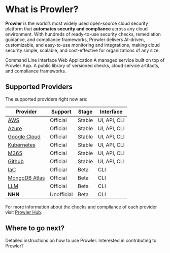 # What is Prowler?

**Prowler** is the world’s most widely used open-source cloud security platform that **automates security and compliance** across any cloud environment. With hundreds of ready-to-use security checks, remediation guidance, and compliance frameworks, Prowler delivers AI-driven, customizable, and easy-to-use monitoring and integrations, making cloud security simple, scalable, and cost-effective for organizations of any size.

<Columns cols={2}>
  <Card
    title="Prowler CLI"
    icon="terminal"
    href="/getting-started/products/prowler-cli"
  >
    Command Line Interface
  </Card>
  <Card
    title="Prowler App"
    icon="pen-to-square"
    href="/getting-started/products/prowler-app"
  >
    Web Application
  </Card>
    <Card
    title="Prowler Cloud"
    icon="pen-to-square"
    href="/getting-started/products/prowler-cloud"
  >
    A managed service built on top of Prowler App.
  </Card>
  <Card
    title="Prowler Hub"
    icon="map"
    href="/getting-started/products/prowler-hub"
  >
    A public library of versioned checks, cloud service artifacts, and compliance frameworks.
  </Card>
</Columns>

## Supported Providers
The supported providers right now are:

| Provider | Support | Stage | Interface |
|----------|--------|-------|----------|
| [AWS](/user-guide/providers/aws/getting-started-aws) | Official | Stable | UI, API, CLI |
| [Azure](/user-guide/providers/azure/getting-started-azure) | Official | Stable | UI, API, CLI |
| [Google Cloud](/user-guide/providers/gcp/getting-started-gcp) | Official | Stable | UI, API, CLI |
| [Kubernetes](/user-guide/providers/kubernetes/getting-started-kubernetes) | Official | Stable | UI, API, CLI |
| [M365](/user-guide/providers/m365/getting-started-m365) | Official | Stable | UI, API, CLI |
| [Github](/user-guide/providers/github/getting-started-github) | Official | Stable | UI, API, CLI |
| [IaC](/user-guide/providers/iac/getting-started-iac) | Official | Beta | CLI |
| [MongoDB Atlas](/user-guide/providers/mongodb-atlas/getting-started-mongodb-atlas) | Official | Beta | CLI |
| [LLM](/user-guide/providers/llm/getting-started-llm) | Official | Beta | CLI |
| **NHN** | Unofficial | Beta | CLI |

For more information about the checks and compliance of each provider visit [Prowler Hub](https://hub.prowler.com).

## Where to go next?
<Columns cols={2}>
  <Card
    title="User Guide"
    icon="terminal"
    href="/user-guide/tutorials/prowler-app"
  >
    Detailed instructions on how to use Prowler.
  </Card>
  <Card
    title="Development Guide"
    icon="pen-to-square"
    href="/developer-guide/introduction"
  >
    Interested in contributing to Prowler?
  </Card>
</Columns>

